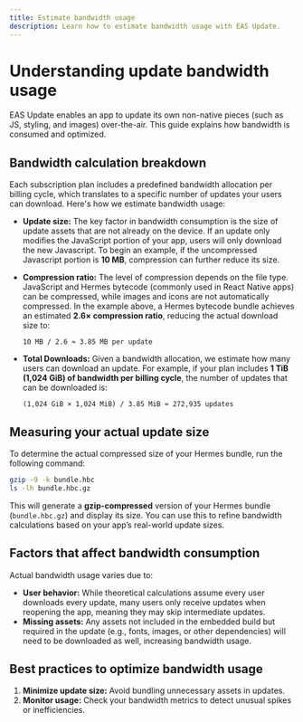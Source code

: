 ```yaml
---
title: Estimate bandwidth usage
description: Learn how to estimate bandwidth usage with EAS Update.
---
```


# Understanding update bandwidth usage

EAS Update enables an app to update its own non-native pieces (such as JS, styling, and images) over-the-air. This guide explains how bandwidth is consumed and optimized.

## Bandwidth calculation breakdown

Each subscription plan includes a predefined bandwidth allocation per billing cycle, which translates to a specific number of updates your users can download. Here's how we estimate bandwidth usage:

- **Update size:** The key factor in bandwidth consumption is the size of update assets that are not already on the device. If an update only modifies the JavaScript portion of your app, users will only download the new Javascript. To begin an example, if the uncompressed Javascript portion is **10 MB**, compression can further reduce its size.
- **Compression ratio:** The level of compression depends on the file type. JavaScript and Hermes bytecode (commonly used in React Native apps) can be compressed, while images and icons are not automatically compressed. In the example above, a Hermes bytecode bundle achieves an estimated **2.6× compression ratio**, reducing the actual download size to:

  ```text
  10 MB / 2.6 ≈ 3.85 MB per update
  ```

- **Total Downloads:** Given a bandwidth allocation, we estimate how many users can download an update. For example, if your plan includes **1 TiB (1,024 GiB) of bandwidth per billing cycle**, the number of updates that can be downloaded is:

  ```text
  (1,024 GiB × 1,024 MiB) / 3.85 MiB ≈ 272,935 updates
  ```

## Measuring your actual update size

To determine the actual compressed size of your Hermes bundle, run the following command:

```sh
gzip -9 -k bundle.hbc
ls -lh bundle.hbc.gz
```

This will generate a **gzip-compressed** version of your Hermes bundle (`bundle.hbc.gz`) and display its size. You can use this to refine bandwidth calculations based on your app’s real-world update sizes.

## Factors that affect bandwidth consumption

Actual bandwidth usage varies due to:

- **User behavior:** While theoretical calculations assume every user downloads every update, many users only receive updates when reopening the app, meaning they may skip intermediate updates.
- **Missing assets:** Any assets not included in the embedded build but required in the update (e.g., fonts, images, or other dependencies) will need to be downloaded as well, increasing bandwidth usage.

## Best practices to optimize bandwidth usage

1. **Minimize update size:** Avoid bundling unnecessary assets in updates.
2. **Monitor usage:** Check your bandwidth metrics to detect unusual spikes or inefficiencies.
